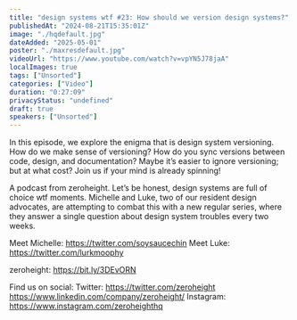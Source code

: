 ```yaml
---
title: "design systems wtf #23: How should we version design systems?"
publishedAt: "2024-08-21T15:35:01Z"
image: "./hqdefault.jpg"
dateAdded: "2025-05-01"
poster: "./maxresdefault.jpg"
videoUrl: "https://www.youtube.com/watch?v=vpYN5J78jaA"
localImages: true
tags: ["Unsorted"]
categories: ["Video"]
duration: "0:27:09"
privacyStatus: "undefined"
draft: true
speakers: ["Unsorted"]
---
```

In this episode, we explore the enigma that is design system versioning. How do we make sense of versioning? How do you sync versions between code, design, and documentation? Maybe it’s easier to ignore versioning; but at what cost? Join us if your mind is already spinning!

A podcast from zeroheight. Let’s be honest, design systems are full of choice wtf moments. Michelle and Luke, two of our resident design advocates, are attempting to combat this with a new regular series, where they answer a single question about design system troubles every two weeks.

Meet Michelle: https://twitter.com/soysaucechin
Meet Luke: https://twitter.com/lurkmoophy

zeroheight: https://bit.ly/3DEvORN

Find us on social:
Twitter: https://twitter.com/zeroheight
https://www.linkedin.com/company/zeroheight/
Instagram: https://www.instagram.com/zeroheighthq
